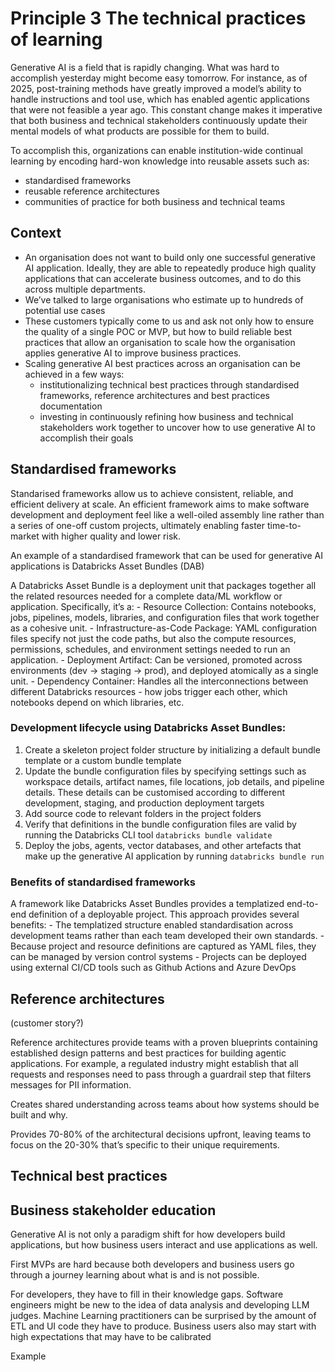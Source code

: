 # Principle 3 The technical practices of learning

Generative AI is a field that is rapidly changing. What was hard to accomplish yesterday might become easy tomorrow. For instance, as of 2025, post-training methods have greatly improved a model's ability to handle instructions and tool use, which has enabled agentic applications that were not feasible a year ago. This constant change makes it imperative that both business and technical stakeholders continuously update their mental models of what products are possible for them to build. 

To accomplish this, organizations can enable institution-wide continual learning by encoding hard-won knowledge into reusable assets such as: 

- standardised frameworks
- reusable reference architectures 
- communities of practice for both business and technical teams

## Context

- An organisation does not want to build only one successful generative AI application. Ideally, they are able to repeatedly produce high quality applications that can accelerate business outcomes, and to do this across multiple departments.
- We've talked to large organisations who estimate up to hundreds of potential use cases 
- These customers typically come to us and ask not only how to ensure the quality of a single POC or MVP, but how to build reliable best practices that allow an organisation to scale how the organisation applies generative AI to improve business practices. 
- Scaling generative AI best practices across an organisation can be achieved in a few ways:
    - institutionalizing technical best practices through standardised frameworks, reference architectures and best practices documentation
    - investing in continuously refining how business and technical stakeholders work together to uncover how to use generative AI to accomplish their goals

## Standardised frameworks
Standarised frameworks allow us to achieve consistent, reliable, and efficient delivery at scale. An efficient framework aims to make software development and deployment feel like a well-oiled assembly line rather than a series of one-off custom projects, ultimately enabling faster time-to-market with higher quality and lower risk.

An example of a standardised framework that can be used for generative AI applications is Databricks Asset Bundles (DAB)

A Databricks Asset Bundle is a deployment unit that packages together all the related resources needed for a complete data/ML workflow or application.
Specifically, it's a:
- Resource Collection: Contains notebooks, jobs, pipelines, models, libraries, and configuration files that work together as a cohesive unit.
- Infrastructure-as-Code Package: YAML configuration files specify not just the code paths, but also the compute resources, permissions, schedules, and environment settings needed to run an application.
- Deployment Artifact: Can be versioned, promoted across environments (dev → staging → prod), and deployed atomically as a single unit.
- Dependency Container: Handles all the interconnections between different Databricks resources - how jobs trigger each other, which notebooks depend on which libraries, etc.

### Development lifecycle using Databricks Asset Bundles:
1. Create a skeleton project folder structure by initializing a default bundle template or a custom bundle template
2. Update the bundle configuration files by specifying settings such as workspace details, artifact names, file locations, job details, and pipeline details. These details can be customised according to different development, staging, and production deployment targets
3. Add source code to relevant folders in the project folders
4. Verify that definitions in the bundle configuration files are valid by running the Databricks CLI tool `databricks bundle validate`
5. Deploy the jobs, agents, vector databases, and other artefacts that make up the generative AI application by running `databricks bundle run` 

### Benefits of standardised frameworks
A framework like Databricks Asset Bundles provides a templatized end-to-end definition of a deployable project. This approach provides several benefits: 
- The templatized structure enabled standardisation across development teams rather than each team developed their own standards. 
- Because project and resource definitions are captured as YAML files, they can be managed by version control systems
- Projects can be deployed using external CI/CD tools such as Github Actions and Azure DevOps

## Reference architectures

(customer story?)

Reference architectures provide teams with a proven blueprints containing established design patterns and best practices for building agentic applications. For example, a regulated industry might establish that all requests and responses need to pass through a guardrail step that filters messages for PII information. 

Creates shared understanding across teams about how systems should be built and why.

Provides 70-80% of the architectural decisions upfront, leaving teams to focus on the 20-30% that's specific to their unique requirements.

## Technical best practices

## Business stakeholder education

Generative AI is not only a paradigm shift for how developers build applications, but how business users interact and use applications as well. 

First MVPs are hard because both developers and business users go through a journey learning about what is and is not possible. 

For developers, they have to fill in their knowledge gaps. Software engineers might be new to the idea of data analysis and developing LLM judges. Machine Learning practitioners can be surprised by the amount of ETL and UI code they have to produce. Business users also may start with high expectations that may have to be calibrated 

Example 